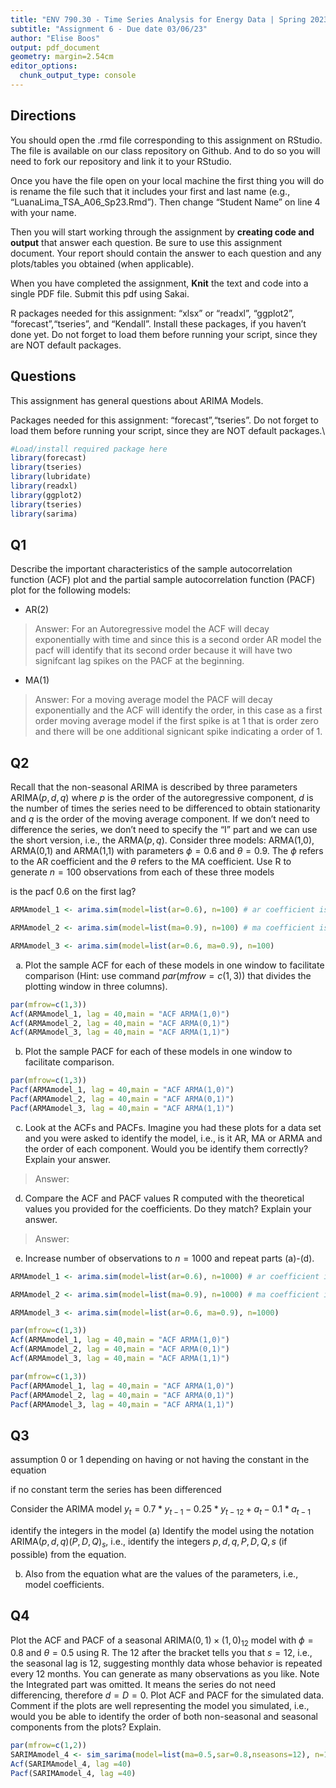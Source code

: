 ```yaml
---
title: "ENV 790.30 - Time Series Analysis for Energy Data | Spring 2023"
subtitle: "Assignment 6 - Due date 03/06/23"
author: "Elise Boos"
output: pdf_document
geometry: margin=2.54cm
editor_options: 
  chunk_output_type: console
---
```

  
## Directions
  
You should open the .rmd file corresponding to this assignment on RStudio. The file is available on our class repository on Github. And to do so you will need to fork our repository and link it to your RStudio.  

Once you have the file open on your local machine the first thing you will do is rename the file such that it includes your first and last name (e.g., "LuanaLima_TSA_A06_Sp23.Rmd"). Then change "Student Name" on line 4 with your name. 

Then you will start working through the assignment by  **creating code and output** that answer each question. Be sure to use this assignment document. Your report should contain the answer to each question and any plots/tables you obtained (when applicable).

When you have completed the assignment, **Knit** the text and code into a single PDF file. Submit this pdf using Sakai. 

R packages needed for this assignment: "xlsx" or "readxl", "ggplot2", "forecast","tseries", and "Kendall". Install these packages, if you haven't done yet. Do not forget to load them before running your script, since they are NOT default packages.

## Questions 

This assignment has general questions about ARIMA Models. 

Packages needed for this assignment: "forecast","tseries". Do not forget to load them before running your script, since they are NOT default packages.\\

```r
#Load/install required package here
library(forecast)
library(tseries)
library(lubridate)
library(readxl)
library(ggplot2)
library(tseries)
library(sarima)
```


## Q1
Describe the important characteristics of the sample autocorrelation function (ACF) plot and the partial sample autocorrelation function (PACF) plot for the following models: 


* AR(2)

> Answer: For an Autoregressive model the ACF will decay exponentially with time and since this is a second order AR model the pacf will identify that its second order because it will have two signifcant lag spikes on the PACF at the beginning.  

* MA(1)

> Answer: For a moving average model the PACF will decay exponentially and the ACF will identify the order, in this case as a first order moving average model if the first spike is at 1 that is order zero and there will be one additional signicant spike indicating a order of 1. 



## Q2
Recall that the non-seasonal ARIMA is described by three parameters ARIMA$(p,d,q)$ where $p$ is the order of the autoregressive component, $d$ is the number of times the series need to be differenced to obtain stationarity and $q$ is the order of the moving average component. If we don't need to difference the series, we don't need to specify the "I" part and we can use the short version, i.e., the ARMA$(p,q)$. Consider three models: ARMA(1,0), ARMA(0,1) and ARMA(1,1) with parameters $\phi=0.6$ and $\theta= 0.9$. The $\phi$ refers to the AR coefficient and the $\theta$ refers to the MA coefficient. Use R to generate $n=100$ observations from each of these three models

is the pacf 0.6 on the first lag?

```r

ARMAmodel_1 <- arima.sim(model=list(ar=0.6), n=100) # ar coefficient is 0.6

ARMAmodel_2 <- arima.sim(model=list(ma=0.9), n=100) # ma coefficient is 0.9

ARMAmodel_3 <- arima.sim(model=list(ar=0.6, ma=0.9), n=100)
```


(a) Plot the sample ACF for each of these models in one window to facilitate comparison (Hint: use command $par(mfrow=c(1,3))$ that divides the plotting window in three columns).  

```r
par(mfrow=c(1,3))
Acf(ARMAmodel_1, lag = 40,main = "ACF ARMA(1,0)")
Acf(ARMAmodel_2, lag = 40,main = "ACF ARMA(0,1)")
Acf(ARMAmodel_3, lag = 40,main = "ACF ARMA(1,1)")
```


(b) Plot the sample PACF for each of these models in one window to facilitate comparison.  

```r
par(mfrow=c(1,3))
Pacf(ARMAmodel_1, lag = 40,main = "ACF ARMA(1,0)")
Pacf(ARMAmodel_2, lag = 40,main = "ACF ARMA(0,1)")
Pacf(ARMAmodel_3, lag = 40,main = "ACF ARMA(1,1)")
```

(c) Look at the ACFs and PACFs. Imagine you had these plots for a data set and you were asked to identify the model, i.e., is it AR, MA or ARMA and the order of each component. Would you be identify them correctly? Explain your answer.

> Answer:

(d) Compare the ACF and PACF values R computed with the theoretical values you provided for the coefficients. Do they match? Explain your answer.

> Answer: 


(e) Increase number of observations to $n=1000$ and repeat parts (a)-(d).

```r
ARMAmodel_1 <- arima.sim(model=list(ar=0.6), n=1000) # ar coefficient is 0.6

ARMAmodel_2 <- arima.sim(model=list(ma=0.9), n=1000) # ma coefficient is 0.9

ARMAmodel_3 <- arima.sim(model=list(ar=0.6, ma=0.9), n=1000)

par(mfrow=c(1,3))
Acf(ARMAmodel_1, lag = 40,main = "ACF ARMA(1,0)")
Acf(ARMAmodel_2, lag = 40,main = "ACF ARMA(0,1)")
Acf(ARMAmodel_3, lag = 40,main = "ACF ARMA(1,1)")

par(mfrow=c(1,3))
Pacf(ARMAmodel_1, lag = 40,main = "ACF ARMA(1,0)")
Pacf(ARMAmodel_2, lag = 40,main = "ACF ARMA(0,1)")
Pacf(ARMAmodel_3, lag = 40,main = "ACF ARMA(1,1)")
```



## Q3

assumption 0 or 1 depending on having or not having the constant in the equation 

if no constant term the series has been differenced 

Consider the ARIMA model $y_t=0.7*y_{t-1}-0.25*y_{t-12}+a_t-0.1*a_{t-1}$

identify the integers in the model 
(a) Identify the model using the notation ARIMA$(p,d,q)(P,D,Q)_ s$, i.e., identify the integers $p,d,q,P,D,Q,s$ (if possible) from the equation.

(b) Also from the equation what are the values of the parameters, i.e., model coefficients. 


## Q4

Plot the ACF and PACF of a seasonal ARIMA$(0, 1)\times(1, 0)_{12}$ model with $\phi =0 .8$ and $\theta = 0.5$ using R. The $12$ after the bracket tells you that $s=12$, i.e., the seasonal lag is 12, suggesting monthly data whose behavior is repeated every 12 months. You can generate as many observations as you like. Note the Integrated part was omitted. It means the series do not need differencing, therefore $d=D=0$. Plot ACF and PACF for the simulated data. Comment if the plots are well representing the model you simulated, i.e., would you be able to identify the order of both non-seasonal and seasonal components from the plots? Explain.

```r
par(mfrow=c(1,2))
SARIMAmodel_4 <- sim_sarima(model=list(ma=0.5,sar=0.8,nseasons=12), n=1000)
Acf(SARIMAmodel_4, lag =40)
Pacf(SARIMAmodel_4, lag =40)
```

